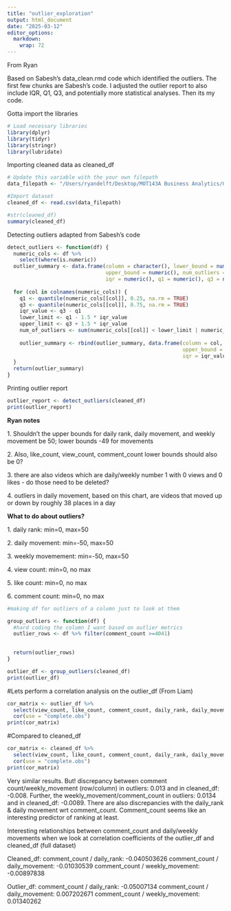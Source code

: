 ```yaml
---
title: "outlier_exploration"
output: html_document
date: "2025-03-12"
editor_options: 
  markdown: 
    wrap: 72
---
```


From Ryan

Based on Sabesh's data_clean.rmd code which identified the outliers. The
first few chunks are Sabesh's code. I adjusted the outlier report to
also include IQR, Q1, Q3, and potentially more statistical analyses.
Then its my code.

Gotta import the libraries

```r
# Load necessary libraries
library(dplyr)
library(tidyr)
library(stringr)
library(lubridate)
```

Importing cleaned data as cleaned_df

```r
# Update this variable with the your own filepath
data_filepath <- "/Users/ryandelft/Desktop/MOT143A Business Analytics/Group Project/Github Code/Dataset YT/trending_yt_videos_113_countries_cleaned.csv"

#Import dataset
cleaned_df <- read.csv(data_filepath)
```

```r
#str(cleaned_df)
summary(cleaned_df)
```

Detecting outliers adapted from Sabesh's code

```r
detect_outliers <- function(df) {
  numeric_cols <- df %>% 
    select(where(is.numeric))
  outlier_summary <- data.frame(column = character(), lower_bound = numeric(), 
                                upper_bound = numeric(), num_outliers = integer(), 
                                iqr = numeric(), q1 = numeric(), q3 = numeric())
                                
  for (col in colnames(numeric_cols)) {
    q1 <- quantile(numeric_cols[[col]], 0.25, na.rm = TRUE)
    q3 <- quantile(numeric_cols[[col]], 0.75, na.rm = TRUE)
    iqr_value <- q3 - q1
    lower_limit <- q1 - 1.5 * iqr_value
    upper_limit <- q3 + 1.5 * iqr_value
    num_of_outliers <- sum(numeric_cols[[col]] < lower_limit | numeric_cols[[col]] > upper_limit, na.rm = TRUE)
    
    outlier_summary <- rbind(outlier_summary, data.frame(column = col, lower_bound = lower_limit, 
                                                         upper_bound = upper_limit, num_outliers = num_of_outliers, 
                                                         iqr = iqr_value, q1 = q1, q3 = q3))
  }
  return(outlier_summary)
}

```

Printing outlier report

```r
outlier_report <- detect_outliers(cleaned_df)
print(outlier_report)
```

**Ryan notes**

1\. Shouldn't the upper bounds for daily rank, daily movement, and
weekly movement be 50; lower bounds -49 for movements

2\. Also, like_count, view_count, comment_count lower bounds should also
be 0?

3\. there are also videos which are daily/weekly number 1 with 0 views
and 0 likes - do those need to be deleted?

4\. outliers in daily movement, based on this chart, are videos that
moved up or down by roughly 38 places in a day

**What to do about outliers?**

1\. daily rank: min=0, max=50

2\. daily movement: min=-50, max=50

3\. weekly movemement: min=-50, max=50

4\. view count: min=0, no max

5\. like count: min=0, no max

6\. comment count: min=0, no max

```r
#making df for outliers of a column just to look at them

group_outliers <- function(df) {
  #hard coding the column I want based on outlier metrics
  outlier_rows <- df %>% filter(comment_count >=4041)
   

  return(outlier_rows)
}
```

```r
outlier_df <- group_outliers(cleaned_df)
print(outlier_df)
```

#Lets perform a correlation analysis on the outlier_df (From Liam)

```r
cor_matrix <- outlier_df %>%
  select(view_count, like_count, comment_count, daily_rank, daily_movement, weekly_movement) %>%
  cor(use = "complete.obs")
print(cor_matrix)

```

#Compared to cleaned_df

```r
cor_matrix <- cleaned_df %>%
  select(view_count, like_count, comment_count, daily_rank, daily_movement, weekly_movement) %>%
  cor(use = "complete.obs")
print(cor_matrix)

```

Very similar results. But! discrepancy between comment
count/weekly_movement (row/column) in outliers: 0.013 and in cleaned_df:
-0.008. Further, the weekly_movement/comment_count in outliers: 0.0134
and in cleaned_df: -0.0089. There are also discrepancies with the
daily_rank & daily movement wrt comment_count. Comment_count seems like
an interesting predictor of ranking at least.

Interesting relationships between comment_count and daily/weekly
movements when we look at correlation coefficients of the outlier_df and
cleaned_df (full dataset)

Cleaned_df: comment_count / daily_rank: -0.040503626 comment_count /
daily_movement: -0.01030539 comment_count / weekly_movement: -0.00897838

Outlier_df: comment_count / daily_rank: -0.05007134 comment_count /
daily_movement: 0.007202671 comment_count / weekly_movement: 0.01340262
